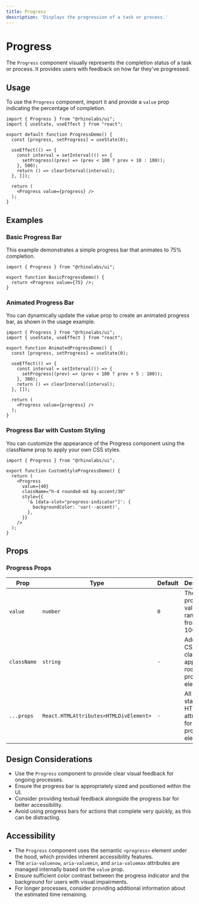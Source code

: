 ```yaml
---
title: Progress
description: 'Displays the progression of a task or process.'
---
```


# Progress

The `Progress` component visually represents the completion status of a task or process. It provides users with feedback on how far they've progressed.

## Usage

To use the `Progress` component, import it and provide a `value` prop indicating the percentage of completion.

```tsx
import { Progress } from "@rhinolabs/ui";
import { useState, useEffect } from "react";

export default function ProgressDemo() {
  const [progress, setProgress] = useState(0);

  useEffect(() => {
    const interval = setInterval(() => {
      setProgress((prev) => (prev < 100 ? prev + 10 : 100));
    }, 500);
    return () => clearInterval(interval);
  }, []);

  return (
    <Progress value={progress} />
  );
}
```

## Examples

### Basic Progress Bar

This example demonstrates a simple progress bar that animates to 75% completion.

```tsx
import { Progress } from "@rhinolabs/ui";

export function BasicProgressDemo() {
  return <Progress value={75} />;
}
```

### Animated Progress Bar

You can dynamically update the value prop to create an animated progress bar, as shown in the usage example.

```tsx
import { Progress } from "@rhinolabs/ui";
import { useState, useEffect } from "react";

export function AnimatedProgressDemo() {
  const [progress, setProgress] = useState(0);

  useEffect(() => {
    const interval = setInterval(() => {
      setProgress((prev) => (prev < 100 ? prev + 5 : 100));
    }, 300);
    return () => clearInterval(interval);
  }, []);

  return (
    <Progress value={progress} />
  );
}
```

### Progress Bar with Custom Styling

You can customize the appearance of the Progress component using the className prop to apply your own CSS styles.

```tsx
import { Progress } from "@rhinolabs/ui";

export function CustomStyleProgressDemo() {
  return (
    <Progress
      value={40}
      className="h-4 rounded-md bg-accent/30"
      style={{
        '& [data-slot="progress-indicator"]': {
          backgroundColor: 'var(--accent)',
        },
      }}
    />
  );
}
```

## Props

### Progress Props

| Prop | Type | Default | Description |
|------|------|---------|-------------|
| `value` | `number` | `0` | 	The current progress value, ranging from 0 to 100. |
| `className` | `string` | `-` | Additional CSS classes to apply to the root progress element. |
| `...props` | `React.HTMLAttributes<HTMLDivElement>` | `-` | All other standard HTML attributes for the root progress element. |

## Design Considerations

- Use the `Progress` component to provide clear visual feedback for ongoing processes.
- Ensure the progress bar is appropriately sized and positioned within the UI.
- Consider providing textual feedback alongside the progress bar for better accessibility.
- Avoid using progress bars for actions that complete very quickly, as this can be distracting.

## Accessibility

- The `Progress` component uses the semantic `<progress>` element under the hood, which provides inherent accessibility features.
- The `aria-valuenow`, `aria-valuemin`, and `aria-valuemax` attributes are managed internally based on the `value` prop.
- Ensure sufficient color contrast between the progress indicator and the background for users with visual impairments.
- For longer processes, consider providing additional information about the estimated time remaining.
